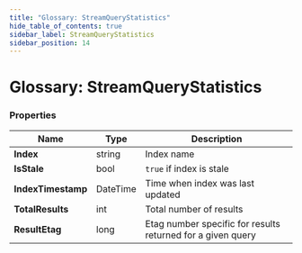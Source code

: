 ```yaml
---
title: "Glossary: StreamQueryStatistics"
hide_table_of_contents: true
sidebar_label: StreamQueryStatistics
sidebar_position: 14
---
```





# Glossary: StreamQueryStatistics
<LanguageSwitcher supportedLanguages={supportedLanguages} />
<LanguageContent language="csharp">


### Properties

| Name | Type | Description |
| ------------- | ------------- | ----- |
| **Index** | string | Index name |
| **IsStale** | bool | `true` if index is stale |
| **IndexTimestamp** | DateTime | Time when index was last updated |
| **TotalResults** | int | Total number of results |
| **ResultEtag** | long | Etag number specific for results returned for a given query |

</LanguageContent>

<!---

-->